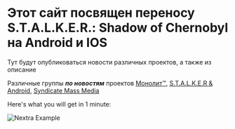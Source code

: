 
# Этот сайт посвящен переносу S.T.A.L.K.E.R.: Shadow of Chernobyl на Android и IOS

Тут будут опубликоваться новости различных проектов, а также из описание

Различные группы ***по новостям*** проектов [Монолит™](https://vk.com/monolit_2021), [S.T.A.L.K.E.R & Android](https://vk.com/stalker_android_news_reborn), [Syndicate Mass Media](https://vk.com/syndicate_06)

Here's what you will get in 1 minute:

<Bleed>![Nextra Example](../public/demo.png)</Bleed>
